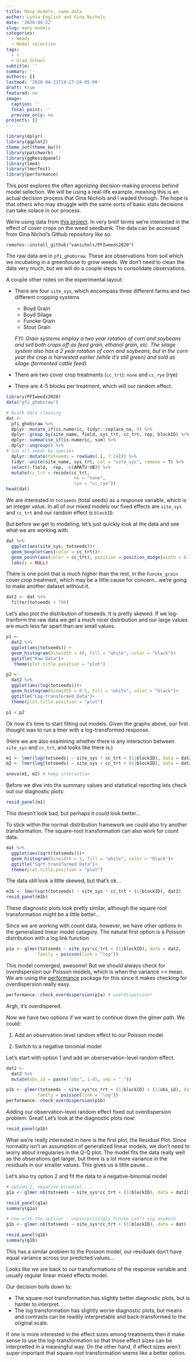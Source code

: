```yaml
---
title: Many models, same data
author: Lydia English and Gina Nichols
date: '2020-04-22'
slug: many-models
categories: 
  - Weeds
  - Model selection
tags: 
  - r
  - Grad School
subtitle: ''
summary: ''
authors: []
lastmod: '2020-04-23T14:27:24-05:00'
draft: true
featured: no
image:
  caption: ''
  focal_point: ''
  preview_only: no
projects: []
---
```


```r
library(dplyr)
library(ggplot2)
theme_set(theme_bw())
library(patchwork)
library(ggResidpanel)
library(lme4)
library(lmerTest)
library(performance)
```

This post explores the often agonizing decision-making process behind model selection. We will be using a real-life example, meaning this is an actual decision process that Gina Nichols and I waded through. The hope is that others who may struggle with the same sorts of basic stats decisions can take solace in our process.   

We're using data from [this project](/project/pfiweeds/). In very breif terms we're interested in the effect of cover crops on the weed seedbank. The data can be accessed from Gina Nichol's Github repository like so:

`remotes::install_github("vanichols/PFIweeds2020")`

The raw data are in `pfi_ghobsraw`. These are observations from soil which we incubating in a greenhouse to grow weeds. We don't need to clean the data very much, but we will do a couple steps to consolidate observations. 

A couple other notes on the experimental layout:

* There are four `site_sys`, which encompass three different farms and two different cropping systems
  + Boyd Grain
  + Boyd Silage
  + Funcke Grain
  + Stout Grain
  
  _FYI: Grain systems employ a two year rotation of corn and soybeans and sell both crops off as feed grain, ethanol grain, etc. The silage system also has a 2 year rotation of corn and soybeans, but in the corn year the crop is harvested earlier (while it's still green) and sold as silage (fermented cattle feed)_
  
* There are two cover crop treatments (`cc_trt`): `none` and `cc_rye` (rye)
* There are 4-5 blocks per treatment, which will our random effect. 

```r
library(PFIweeds2020)
data("pfi_ghobsraw")

# Quick data cleaning
dat <- 
  pfi_ghobsraw %>% 
  dplyr::mutate_if(is.numeric, tidyr::replace_na, 0) %>%
  dplyr::group_by(site_name, field, sys_trt, cc_trt, rep, blockID) %>%
  dplyr::summarise_if(is.numeric, sum) %>%
  dplyr::ungroup() %>%
# Sum all seeds by species  
  dplyr::mutate(totseeds = rowSums(.[, 7:24])) %>%
  tidyr::unite(site_name, sys_trt, col = "site_sys", remove = T) %>% 
  select(-field, -rep, -c(AMATU:UB)) %>%
  mutate(cc_trt = recode(cc_trt,         
                          no = "none",
                          rye = "cc_rye"))
head(dat)
```

We are interested in `totseeds` (total seeds) as a response variable, which is an integer value. In all of our mixed models our fixed effects are `site_sys` and `cc_trt` and our random effect is `blockID`.

But before we get to modeling, let's just quickly look at the data and see what we are working with. 

```r
dat %>%
  ggplot(aes(site_sys, totseeds))+
  geom_boxplot(aes(color = cc_trt))+
  geom_point(aes(color = cc_trt), position = position_dodge(width = 0.75))+
  labs(y = NULL)

```
There is one point that is much higher than the rest, in the `Funcke_grain` cover crop treatment, which may be a little cause for concern...we're going to make another dataset without it. 

```r
dat2 <- dat %>%
  filter(totseeds < 700)

```
Let's also plot the distribution of totseeds. It is pretty skewed. If we log-tranform the raw data we get a much nicer distribution and our large values are much less far apart than are small values. 

```r
p1 <- 
  dat2 %>%
  ggplot(aes(totseeds)) +
  geom_histogram(binwidth = 40, fill = "white", color = "black")+
  ggtitle("Raw Data")+
   theme(plot.title.position = "plot")

p2 <- 
  dat2 %>%
  ggplot(aes(log(totseeds)))+
  geom_histogram(binwidth = 0.5, fill = "white", color = "black")+
  ggtitle("Log-transformed Data")+
  theme(plot.title.position = "plot")

p1 + p2

```

Ok now it's time to start fitting out models. Given the graphs above, our first thought was to run a lmer with a log-transformed response.

(Here we are also examining whether there is any interaction between `site_sys` and `cc_trt`, and looks like there is.) 

```r

m1 <- lmer(log(totseeds) ~ site_sys * cc_trt + (1|blockID), data = dat2)
m2 <- lmer(log(totseeds) ~ site_sys + cc_trt + (1|blockID), data = dat2)

anova(m1, m2) # keep interaction
```

Before we dive into the summary values and statistical reporting lets check out our diagnostic plots:

```r
resid_panel(m1)
```

This doesn't look bad, but perhaps it could look better...

To stick within the normal-distribution framework we could also try another transformation. The square-root transformation can also work for count data. 

```r
dat %>%
  ggplot(aes(sqrt(totseeds)))+
  geom_histogram(binwidth = 1, fill = "white", color = "black")+
  ggtitle("Sqrt-transformed Data")+
  theme(plot.title.position = "plot")
```

The data still look a little skewed, but that's ok...

```r
m1b <- lmer(sqrt(totseeds) ~ site_sys * cc_trt + (1|blockID), dat2)
resid_panel(m1b)
```

These diagnostic plots look pretty similar, although the square root transformation might be a little better...

Since we are working with count data, however, we have other options in the generalized linear model catagory. The natural first option is a Poisson distribution with a log link function

```r
p1a <- glmer(totseeds ~ site_sys*cc_trt + (1|blockID), data = dat2, 
            family = poisson(link = "log"))
```

This model converged, awesome! But we should always check for overdispersion our Poisson models, which is when the variance >> mean. We are using the [performance](https://easystats.github.io/performance/) package for this since it makes checking for overdispersion really easy. 

```r
performance::check_overdispersion(p1a) # overdispersion!
```
Argh, it's overdispered.

Now we have two options if we want to continue down the glmer path. We could:

1. Add an observation-level random effect to our Poisson model

2. Switch to a negative binomial model

Let's start with option 1 and add an oberservation-level random effect. 

```r
dat2 <- 
  dat2 %>%
  mutate(obs_id = paste("obs", 1:45, sep = "_"))

p1b <- glmer(totseeds ~ site_sys*cc_trt + (1|blockID) + (1|obs_id), data = dat2, 
            family = poisson(link = "log"))  
performance::check_overdispersion(p1b)
```

Adding our observation-level random effect fixed out overdispersion problem. Great! Let's look at the diagnostic plots now:
```r
resid_panel(p1b) 
```

What we're really interested in here is the first plot, the Residual Plot. Since normality isn't an assumption of generalized linear models, we don't need to worry about irregularies in the Q-Q plot. The model fits the data really well as the obserations get larger, but there is a lot more variance in the residuals in our smaller values. This gives us a little pause...

Let's also try option 2 and fit the data to a negative-binomial model

```r
# option 2, negative binomial....
g1a <- glmer.nb(totseeds ~ site_sys*cc_trt + (1|blockID), data = dat2)

resid_panel(g1a)
summary(g1a)

# now with the outlier - unpsurprisingly Funcke isn't sig anymore
g1b <- glmer.nb(totseeds ~ site_sys*cc_trt + (1|blockID), data = dat)

resid_panel(g1b)
summary(g1b)
```

This has a similar problem to the Poisson model, our residuals don't have equal variance across our predicted values... 

Looks like we are back to our transformations of the response variable and usually regular linear mixed effects model. 

Our decision boils down to:

* The square root transformation has slightly better diagnostic plots, but is harder to interpret.
* The log transformation has slightly worse diagnostic plots, but means and contrasts can be readily interpretable and back-transformed to the original scale. 

If one is more interested in the effect sizes among treatments then it make sense to use the log-transformation so that those effect sizes can be interpretted in a meaningful way. On the other hand, if effect sizes aren't super important that square root transformation seems like a better option.  